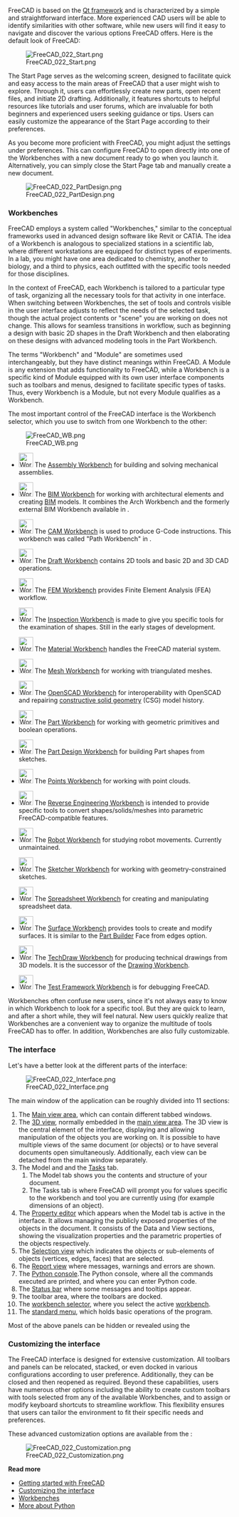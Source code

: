 <languages/>
<translate>

<!--T:27-->
{{Docnav
|[[Manual:Installing|Manual:Installing]]
|[[Manual:Navigating_in_the_3D_view|Manual:Navigating in the 3D view]]
|[[Manual:Introduction|Manual start]]
|IconC=Crystal_Clear_manual.png
}}

</translate>
{{Manual:TOC}}
<translate>

<!--T:1-->
FreeCAD is based on the [https://en.wikipedia.org/wiki/Qt_(software) Qt framework] and is characterized by a simple and straightforward interface. More experienced CAD users will be able to identify similarities with other software, while new users will find it easy to navigate and discover the various options FreeCAD offers. Here is the default look of FreeCAD:

<!--T:2-->
[[Image:FreeCAD_022_Start.png|none]]

<!--T:3-->
The Start Page serves as the welcoming screen, designed to facilitate quick and easy access to the main areas of FreeCAD that a user might wish to explore. Through it, users can effortlessly create new parts, open recent files, and initiate 2D drafting. Additionally, it features shortcuts to helpful resources like tutorials and user forums, which are invaluable for both beginners and experienced users seeking guidance or tips. Users can easily customize the appearance of the Start Page according to their preferences.

<!--T:4-->
As you become more proficient with FreeCAD, you might adjust the settings under preferences. This can configure FreeCAD to open directly into one of the Workbenches with a new document ready to go when you launch it. Alternatively, you can simply close the Start Page tab and manually create a new document.

<!--T:5-->
[[Image:FreeCAD_022_PartDesign.png|none]]

=== Workbenches === <!--T:6-->

<!--T:8-->
FreeCAD employs a system called "Workbenches," similar to the conceptual frameworks used in advanced design software like Revit or CATIA. The idea of a Workbench is analogous to specialized stations in a scientific lab, where different workstations are equipped for distinct types of experiments. In a lab, you might have one area dedicated to chemistry, another to biology, and a third to physics, each outfitted with the specific tools needed for those disciplines.

<!--T:31-->
In the context of FreeCAD, each Workbench is tailored to a particular type of task, organizing all the necessary tools for that activity in one interface. When switching between Workbenches, the set of tools and controls visible in the user interface adjusts to reflect the needs of the selected task, though the actual project contents or "scene" you are working on does not change. This allows for seamless transitions in workflow, such as beginning a design with basic 2D shapes in the Draft Workbench and then elaborating on these designs with advanced modeling tools in the Part Workbench.

<!--T:32-->
The terms "Workbench" and "Module" are sometimes used interchangeably, but they have distinct meanings within FreeCAD. A Module is any extension that adds functionality to FreeCAD, while a Workbench is a specific kind of Module equipped with its own user interface components such as toolbars and menus, designed to facilitate specific types of tasks. Thus, every Workbench is a Module, but not every Module qualifies as a Workbench.

<!--T:9-->
The most important control of the FreeCAD interface is the Workbench selector, which you use to switch from one Workbench to the other:

<!--T:10-->
[[Image:FreeCAD_WB.png|none]]

<!--T:33-->
<!--Please keep this list consistent with Workbenches, Online_Help_Toc and User_hub-->
* [[Image:Workbench_Assembly.svg|32px]] The [[Assembly_Workbench|Assembly Workbench]] for building and solving mechanical assemblies. {{Version|1.0}}

<!--T:34-->
* [[Image:Workbench_BIM.svg|32px]] The [[BIM_Workbench|BIM Workbench]] for working with architectural elements and creating [https://en.wikipedia.org/wiki/Building_information_modeling BIM] models. It combines the Arch Workbench and the formerly external BIM Workbench available in {{VersionMinus|0.21}}.

<!--T:35-->
* [[Image:Workbench_CAM.svg|32px]] The [[CAM_Workbench|CAM Workbench]] is used to produce G-Code instructions. This workbench was called "Path Workbench" in {{VersionMinus|0.21}}.

<!--T:36-->
* [[Image:Workbench_Draft.svg|32px]] The [[Draft_Workbench|Draft Workbench]] contains 2D tools and basic 2D and 3D CAD operations.

<!--T:37-->
* [[Image:Workbench_FEM.svg|32px]] The [[FEM_Workbench|FEM Workbench]] provides Finite Element Analysis (FEA) workflow.

<!--T:38-->
* [[Image:Workbench_Inspection.svg|32px]] The [[Inspection_Workbench|Inspection Workbench]] is made to give you specific tools for the examination of shapes. Still in the early stages of development.

<!--T:39-->
* [[Image:Workbench_Material.svg|32px]] The [[Material_Workbench|Material Workbench]] handles the FreeCAD material system. {{Version|1.0}}

<!--T:40-->
* [[Image:Workbench_Mesh.svg|32px]] The [[Mesh_Workbench|Mesh Workbench]] for working with triangulated meshes.

<!--T:41-->
* [[Image:Workbench_OpenSCAD.svg|32px]] The [[OpenSCAD_Workbench|OpenSCAD Workbench]] for interoperability with OpenSCAD and repairing [[Constructive_solid_geometry|constructive solid geometry]] (CSG) model history.

<!--T:42-->
* [[Image:Workbench_Part.svg|32px]] The [[Part_Workbench|Part Workbench]] for working with geometric primitives and boolean operations.

<!--T:43-->
* [[Image:Workbench_PartDesign.svg|32px]] The [[PartDesign_Workbench|Part Design Workbench]] for building Part shapes from sketches.

<!--T:44-->
* [[Image:Workbench_Points.svg|32px]] The [[Points_Workbench|Points Workbench]] for working with point clouds.

<!--T:45-->
* [[Image:Workbench_Reverse_Engineering.svg|32px]] The [[Reverse_Engineering_Workbench|Reverse Engineering Workbench]] is intended to provide specific tools to convert shapes/solids/meshes into parametric FreeCAD-compatible features.

<!--T:46-->
* [[Image:Workbench_Robot.svg|32px]] The [[Robot_Workbench|Robot Workbench]] for studying robot movements. Currently unmaintained.

<!--T:47-->
* [[Image:Workbench_Sketcher.svg|32px]] The [[Sketcher_Workbench|Sketcher Workbench]] for working with geometry-constrained sketches.

<!--T:48-->
* [[Image:Workbench_Spreadsheet.svg|32px]] The [[Spreadsheet_Workbench|Spreadsheet Workbench]] for creating and manipulating spreadsheet data.

<!--T:49-->
* [[Image:Workbench_Surface.svg|32px]] The [[Surface_Workbench|Surface Workbench]] provides tools to create and modify surfaces. It is similar to the [[Part_Builder|Part Builder]] Face from edges option.

<!--T:50-->
* [[Image:Workbench_TechDraw.svg|32px]] The [[TechDraw_Workbench|TechDraw Workbench]] for producing technical drawings from 3D models. It is the successor of the [[Drawing_Workbench|Drawing Workbench]].

<!--T:51-->
* [[Image:Workbench_Test.svg|32px]] The [[Testing|Test Framework Workbench]] is for debugging FreeCAD.

<!--T:11-->
Workbenches often confuse new users, since it's not always easy to know in which Workbench to look for a specific tool. But they are quick to learn, and after a short while, they will feel natural. New users quickly realize that Workbenches are a convenient way to organize the multitude of tools FreeCAD has to offer. In addition, Workbenches are also fully customizable.

=== The interface === <!--T:13-->

<!--T:14-->
Let's have a better look at the different parts of the interface:

<!--T:15-->
[[Image:FreeCAD_022_Interface.png|none]]

<!--T:52-->
The main window of the application can be roughly divided into 11 sections:

<!--T:53-->
# The [[Main_view_area|Main view area]], which can contain different tabbed windows.
# The [[3D_view|3D view]], normally embedded in the [[Main_view_area|main view area]]. The 3D view is the central element of the interface, displaying and allowing manipulation of the objects you are working on. It is possible to have multiple views of the same document (or objects) or to have several documents open simultaneously. Additionally, each view can be detached from the main window separately. 
#The Model and and the [[Task_panel|Tasks]] tab.
## The Model tab shows you the contents and structure of your document.
## The Tasks tab is where FreeCAD will prompt you for values specific to the workbench and tool you are currently using (for example dimensions of an object).
# The [[Property_editor|Property editor]] which appears when the Model tab is active in the interface. It allows managing the publicly exposed properties of the objects in the document. It consists of the Data and View sections, showing the visualization properties and the parametric properties of the objects respectively.
#The [[Selection_view|Selection view]] which indicates the objects or sub-elements of objects (vertices, edges, faces) that are selected.
#The [[Report_view|Report view]] where messages, warnings and errors are shown.
#The [[Python_console|Python console]].The Python console, where all the commands executed are printed, and where you can enter Python code.
# The [[Status_bar|Status bar]] where some messages and tooltips appear.
# The toolbar area, where the toolbars are docked.
#The [[Std_Workbench|workbench selector]], where you select the active [[Workbenches|workbench]].
# The [[Standard_Menu|standard menu]], which holds basic operations of the program.

<!--T:54-->
Most of the above panels can be hidden or revealed using the {{MenuCommand|View → Panels menu}}

=== Customizing the interface === <!--T:19-->

<!--T:20-->
The FreeCAD interface is designed for extensive customization. All toolbars and panels can be relocated, stacked, or even docked in various configurations according to user preference. Additionally, they can be closed and then reopened as required. Beyond these capabilities, users have numerous other options including the ability to create custom toolbars with tools selected from any of the available Workbenches, and to assign or modify keyboard shortcuts to streamline workflow. This flexibility ensures that users can tailor the environment to fit their specific needs and preferences.

<!--T:21-->
These advanced customization options are available from the {{MenuCommand|Tools → Customize menu}}:

<!--T:22-->
[[Image:FreeCAD_022_Customization.png|none]]

<!--T:23-->
'''Read more'''

<!--T:24-->
* [[Getting started|Getting started with FreeCAD]]
* [[Interface Customization|Customizing the interface]]
* [[Workbenches]]
* [https://www.python.org More about Python]


<!--T:28-->
{{Docnav
|[[Manual:Installing|Manual:Installing]]
|[[Manual:Navigating_in_the_3D_view|Manual:Navigating in the 3D view]]
|[[Manual:Introduction|Manual start]]
|IconC=Crystal_Clear_manual.png
}}

</translate>